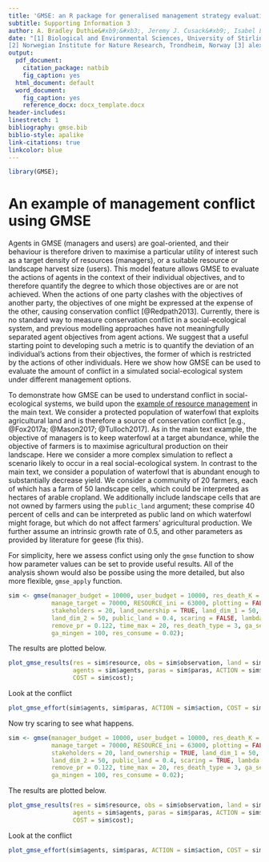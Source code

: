 ```yaml
---
title: 'GMSE: an R package for generalised management strategy evaluation'
subtitle: Supporting Information 3
author: A. Bradley Duthie&#xb9;&#xb3;, Jeremy J. Cusack&#xb9;, Isabel L. Jones&#xb9;, Erlend B. Nilsen&#xb2;, Roc&#0237;o A. Pozo&#xb9;, O. Sarobidy Rakotonarivo&#xb9;, Bram Van Moorter&#xb2;, and Nils Bunnefeld&#xb9;
date: "[1] Biological and Environmental Sciences, University of Stirling, Stirling, UK
[2] Norwegian Institute for Nature Research, Trondheim, Norway [3] alexander.duthie@stir.ac.uk"
output:
  pdf_document:
    citation_package: natbib
    fig_caption: yes
  html_document: default
  word_document:
    fig_caption: yes
    reference_docx: docx_template.docx
header-includes:
linestretch: 1
bibliography: gmse.bib
biblio-style: apalike
link-citations: true
linkcolor: blue
---
```


```r
library(GMSE);
```

An example of management conflict using GMSE
================================================================================

Agents in GMSE (managers and users) are goal-oriented, and their behaviour is therefore driven to maximise a particular utility of interest such as a target density of resources (managers), or a suitable resource or landscape harvest size (users). This model feature allows GMSE to evaluate the actions of agents in the context of their individual objectives, and to therefore quantify the degree to which those objectives are or are not achieved. When the actions of one party clashes with the objectives of another party, the objectives of one might be expressed at the expense of the other, causing conservation conflict [@Redpath2013]. Currently, there is no standard way to measure conservation conflict in a social-ecological system, and previous modelling approaches have not meaningfully separated agent objectives from agent actions. We suggest that a useful starting point to developing such a metric is to quantify the deviation of an individual's actions from their objectives, the former of which is restricted by the actions of other individuals. Here we show how GMSE can be used to evaluate the amount of conflict in a simulated social-ecological system under different management options.

To demonstrate how GMSE can be used to understand conflict in social-ecological systems, we build upon the [example of resource management](https://www.biorxiv.org/content/biorxiv/early/2017/11/17/221432.full.pdf#page=5) in the main text. We consider a protected population of waterfowl that exploits agricultural land and is therefore a source of conservation conflict [e.g., @Fox2017a; @Mason2017; @Tulloch2017]. As in the main text example, the objective of managers is to keep waterfowl at a target abundance, while the objective of farmers is to maximise agricultural production on their landscape. Here we consider a more complex simulation to reflect a scenario likely to occur in a real social-ecological system. In contrast to the main text, we consider a population of waterfowl that is abundant enough to substantially decrease yield. We consider a community of 20 farmers, each of which has a farm of 50 landscape cells, which could be interpreted as hectares of arable cropland. We additionally include landscape cells that are not owned by farmers using the `public_land` argument; these comprise 40 percent of cells and can be interpreted as public land on which waterfowl might forage, but which do not affect farmers' agricultural production. We further assume an intrinsic growth rate of 0.5, and other parameters as provided by literature for geese (fix this).

For simplicity, here we assess confict using only the `gmse` function to show how parameter values can be set to provide useful results. All of the analysis shown would also be possibe using the more detailed, but also more flexible, `gmse_apply` function.

```r
sim <- gmse(manager_budget = 10000, user_budget = 10000, res_death_K = 93870, 
            manage_target = 70000, RESOURCE_ini = 63000, plotting = FALSE, 
            stakeholders = 20, land_ownership = TRUE, land_dim_1 = 50, 
            land_dim_2 = 50, public_land = 0.4, scaring = FALSE, lambda = 0.275, 
            remove_pr = 0.122, time_max = 20, res_death_type = 3, ga_seedrep = 0, 
            ga_mingen = 100, res_consume = 0.02);
```

The results are plotted below.

```r
plot_gmse_results(res = sim$resource, obs = sim$observation, land = sim$land, 
                  agents = sim$agents, paras = sim$paras, ACTION = sim$action, 
                  COST = sim$cost);
```

Look at the conflict

```r
plot_gmse_effort(sim$agents, sim$paras, ACTION = sim$action, COST = sim$cost);
```

Now try scaring to see what happens.

```r
sim <- gmse(manager_budget = 10000, user_budget = 10000, res_death_K = 93870, 
            manage_target = 70000, RESOURCE_ini = 63000, plotting = FALSE, 
            stakeholders = 20, land_ownership = TRUE, land_dim_1 = 50, 
            land_dim_2 = 50, public_land = 0.4, scaring = TRUE, lambda = 0.275, 
            remove_pr = 0.122, time_max = 20, res_death_type = 3, ga_seedrep = 0, 
            ga_mingen = 100, res_consume = 0.02);
```

The results are plotted below.

```r
plot_gmse_results(res = sim$resource, obs = sim$observation, land = sim$land, 
                  agents = sim$agents, paras = sim$paras, ACTION = sim$action, 
                  COST = sim$cost);
```

Look at the conflict

```r
plot_gmse_effort(sim$agents, sim$paras, ACTION = sim$action, COST = sim$cost);
```





